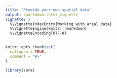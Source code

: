 ```yaml
---
title: "Provide your own spatial data"
output: rmarkdown::html_vignette
vignette: >
  %\VignetteIndexEntry{Working with areal data}
  %\VignetteEngine{knitr::rmarkdown}
  %\VignetteEncoding{UTF-8}
---
```


```r
knitr::opts_chunk$set(
  collapse = TRUE,
  comment = "#>"
)
```

```r
library(sora)
```
